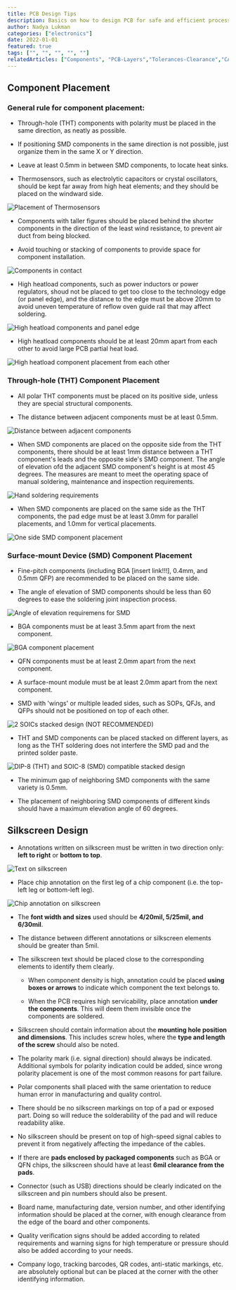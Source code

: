 ```yaml
---
title: PCB Design Tips
description: Basics on how to design PCB for safe and efficient processing, assembly, and performance.
author: Nadya Lukman
categories: ["electronics"]
date: 2022-01-01
featured: true
tags: ["", "", "", "", ""]
relatedArticles: ["Components", "PCB-Layers","Tolerances-Clearance","CAD-Aperture-Files"]
---
```


## Component Placement

### General rule for component placement: 

- Through-hole (THT) components with polarity must be placed in the same direction, as neatly as possible. 

- If positioning SMD components in the same direction is not possible, just organize them in the same X or Y direction. 

- Leave at least 0.5mm in between SMD components, to locate heat sinks. 

- Thermosensors, such as electrolytic capacitors or crystal oscillators, should be kept far away from high heat elements; and they should be placed on the windward side. 

![Placement of Thermosensors](images/pcb-design-component-placement-01.png) 


- Components with taller figures should be placed behind the shorter components in the direction of the least wind resistance, to prevent air duct from being blocked. 

- Avoid touching or stacking of components to provide space for component installation. 

![Components in contact](images/pcb-design-component-placement-02.png) 


- High heatload components, such as power inductors or power regulators, shoud not be placed to get too close to the technology edge (or panel edge), and the distance to the edge must be above 20mm to avoid uneven temperature of reflow oven guide rail that may affect soldering. 

![High heatload components and panel edge](images/pcb-design-component-placement-03.png) 


- High heatload components should be at least 20mm apart from each other to avoid large PCB partial heat load. 

![High heatload component placement from each other](images/pcb-design-component-placement-04.png) 


### Through-hole (THT) Component Placement 

- All polar THT components must be placed on its positive side, unless they are special structural components. 

- The distance between adjacent components must be at least 0.5mm. 

![Distance between adjacent components](images/pcb-design-component-placement-05.png) 

- When SMD components are placed on the opposite side from the THT components, there should be at least 1mm distance between a THT component's leads and the opposite side's SMD component. The angle of elevation ofd the adjacent SMD component's height is at most 45 degrees. The measures are meant to meet the operating space of manual soldering, maintenance and inspection requirements. 

![Hand soldering requirements](images/pcb-design-component-placement-06.png) 

- When SMD components are placed on the same side as the THT components, the pad edge must be at least 3.0mm for parallel placements, and 1.0mm for vertical placements. 

![One side SMD component placement](images/pcb-design-component-placement-07.png) 


### Surface-mount Device (SMD) Component Placement

- Fine-pitch components (including BGA [insert link!!!], 0.4mm, and 0.5mm QFP) are recommended to be placed on the same side. 

- The angle of elevation of SMD components should be less than 60 degrees to ease the soldering joint inspection process. 

![Angle of elevation requiremens for SMD](images/pcb-design-component-placement-08.png) 

- BGA components must be at least 3.5mm apart from the next component. 

![BGA component placement](images/pcb-design-component-placement-09.png) 

- QFN components must be at least 2.0mm apart from the next component. 

- A surface-mount module must be at least 2.0mm apart from the next component. 

- SMD with 'wings' or multiple leaded sides, such as SOPs, QFJs, and QFPs should not be positioned on top of each other. 

![2 SOICs stacked design (NOT RECOMMENDED)](images/pcb-design-component-placement-10.png)

- THT and SMD components can be placed stacked on different layers, as long as the THT soldering does not interfere the SMD pad and the printed solder paste. 

![DIP-8 (THT) and SOIC-8 (SMD) compatible stacked design](images/pcb-design-component-placement-11.png) 


- The minimum gap of neighboring SMD components with the same variety is 0.5mm.

- The placement of neighboring SMD components of different kinds should have a maximum elevation angle of 60 degrees. 



## Silkscreen Design

- Annotations written on silkscreen must be written in two direction only: **left to right** or **bottom to top**.

![Text on silkscreen](images/pcb-design-silkscreen-01.png)

- Place chip annotation on the first leg of a chip component (i.e. the top-left leg or bottom-left leg). 

![Chip annotation on silkscreen](images/pcb-design-silkscreen-02.png)

- The **font width and sizes** used should be **4/20mil, 5/25mil, and 6/30mil**. 

- The distance between different annotations or silkscreen elements should be greater than 5mil.  

- The silkscreen text should be placed close to the corresponding elements to identify them clearly. 
  * When component density is high, annotation could be placed **using boxes or arrows** to indicate which component the text belongs to. 

  * When the PCB requires high servicability, place annotation **under the components**. This will deem them invisible once the components are soldered. 
   

-  Silkscreen should contain information about the **mounting hole position and dimensions**. This includes screw holes, where the **type and length of the screw** should also be noted. 

-  The polarity mark (i.e. signal direction) should always be indicated. Additional symbols for polarity indication could be added, since wrong polarity placement is one of the most common reasons for part failure. 

- Polar components shall placed with the same orientation to reduce human error in manufacturing and quality control. 

- There should be no silkscreen markings on top of a pad or exposed part. Doing so will reduce the solderability of the pad and will reduce readability alike. 

- No silkscreen should be present on top of high-speed signal cables to prevent it from negatively affecting the impedance of the cables. 

- If there are **pads enclosed by packaged components** such as BGA or QFN chips, the silkscreen should have at least **6mil clearance from the pads**. 

- Connector (such as USB) directions should be clearly indicated on the silkscreen and pin numbers should also be present. 

- Board name, manufacturing date, version number, and other identifying information should be placed at the corner, with enough clearance from the edge of the board and other components. 

- Quality verification signs should be added according to related requirements and warning signs for high temperature or pressure should also be added according to your needs. 

- Company logo, tracking barcodes, QR codes, anti-static markings, etc. are absolutely optional but can be placed at the corner with the other identifying information. 